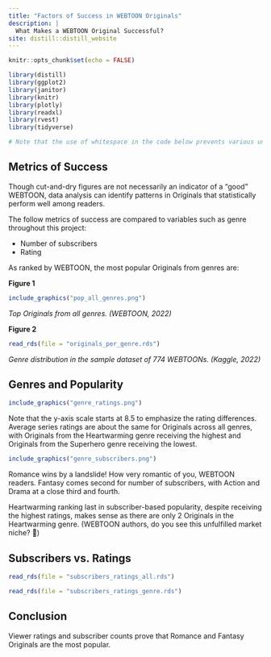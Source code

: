 ```yaml
---
title: "Factors of Success in WEBTOON Originals"
description: |
  What Makes a WEBTOON Original Successful?
site: distill::distill_website
---
```


```r
knitr::opts_chunk$set(echo = FALSE)

library(distill)
library(ggplot2)
library(janitor)
library(knitr)
library(plotly)
library(readxl)
library(rvest)
library(tidyverse)

# Note that the use of whitespace in the code below prevents various undesired formatting errors on the website
```

## **Metrics of Success**
Though cut-and-dry figures are not necessarily an indicator of a "good" WEBTOON, data analysis can identify patterns in Originals that statistically perform well among readers.

The follow metrics of success are compared to variables such as genre throughout this project:

* Number of subscribers
* Rating



As ranked by WEBTOON, the most popular Originals from genres are:



**Figure 1**



```r
include_graphics("pop_all_genres.png")
```
*Top Originals from all genres. (WEBTOON, 2022)*



**Figure 2**



```r
read_rds(file = "originals_per_genre.rds")
```
*Genre distribution in the sample dataset of 774 WEBTOONs. (Kaggle, 2022)*


## Genres and Popularity
```r
include_graphics("genre_ratings.png")
```


Note that the y-axis scale starts at 8.5 to emphasize the rating differences. Average series ratings are about the same for Originals across all genres, with Originals from the Heartwarming genre receiving the highest and Originals from the Superhero genre receiving the lowest.


```r
include_graphics("genre_subscribers.png")
```


Romance wins by a landslide! How very romantic of you, WEBTOON readers. Fantasy comes second for number of subscribers, with Action and Drama at a close third and fourth.

Heartwarming ranking last in subscriber-based popularity, despite receiving the highest ratings, makes sense as there are only 2 Originals in the Heartwarming genre. (WEBTOON authors, do you see this unfulfilled market niche? 👀)


## Subscribers vs. Ratings
```r
read_rds(file = "subscribers_ratings_all.rds")
```

```r
read_rds(file = "subscribers_ratings_genre.rds")
```



## **Conclusion**
Viewer ratings and subscriber counts prove that Romance and Fantasy Originals are the most popular.
